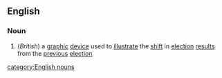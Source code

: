 ==English==
===Noun===
{{wikipedia}}
#(''British'') a [[graphic]] [[device]] used to [[illustrate]] the [[shift]] in [[election]] [[result]]s from the [[previous]] [[election]]
[[category:English nouns]]
